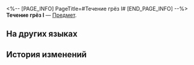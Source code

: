 <%-- [PAGE_INFO]
PageTitle=#Течение грёз I#
[END_PAGE_INFO] --%>
{{Предмет Инфобокс
|id          = 252436
|Изображение = Предмет Течение грёз I.png
|Тип         = 
|Инвентарь   = 
|Редкость    = 5
|Эффект      = 
|Описание    = Соберите набор карточек воспоминаний, чтобы получить усиление.
}}
{{Описание|Ваши воспоминания об Освоении могут стать источником вдохновения для игры.}}
'''Течение грёз I''' — [[Предмет]].

==На других языках==
{{На других языках
|en   = Dream Currents (I)
|zhs  = 梦的洋流-Ⅰ
|zht  = 夢的洋流-Ⅰ
|ja   = 夢の海流-I
|ko   = 꿈의 해류-Ⅰ
|es   = Corriente onírica&nbsp;I
|fr   = Courants oniriques (I)
|ru   = Течение грёз I
|th   = กระแสคลื่นความฝัน I
|vi   = Dòng Chảy Giấc Mơ-I
|de   = Traumströme (I)
|id   = Arus Mimpi I
|pt   = Correntes Oníricas (I)
}}

==История изменений==
{{История изменений|3.5}}
